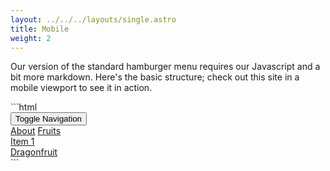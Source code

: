 ```yaml
---
layout: ../../../layouts/single.astro
title: Mobile
weight: 2
---
```


<Anchor name="Mobile menu"/>

<div class="mb-4">
<Requiresjs/>
</div>

Our version of the standard hamburger menu requires our Javascript and a bit more markdown. Here's the basic structure; check out this site in a mobile viewport to see it in action.

<Codemarkup>
```html
<div class="site-menu-wrapper">
  <button class="site-menu-mobile-action">
    <span class="sr-only">Toggle Navigation</span>
    <i class="pi-menu pi-xl"></i>
  </button>
  <nav class="site-menu">
    <a href="" class="site-menu__item">About</a>
    <a href="#" class="site-menu__item">Fruits</a>
    <div class="dropdown">
      <a href="#" class="site-menu__item dropdown__trigger">
        Item 1 <i class="ml-1 pi-angle-down"></i>
      </a>
      <div class="dropdown__content">
        <a href="" class="dropdown__content-item">Dragonfruit</a>
      </div>
    </div>
  </nav>
</div>
```
</Codemarkup>

